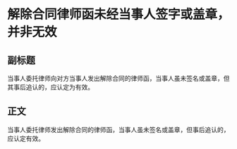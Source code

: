 # 解除合同律师函未经当事人签字或盖章，并非无效
## 副标题
当事人委托律师向对方当事人发出解除合同的律师函，当事人虽未签名或盖章，但其事后追认的，应认定为有效。
## 正文
当事人委托律师发出解除合同的律师函，当事人虽未签名或盖章，但事后追认的，应认定有效。